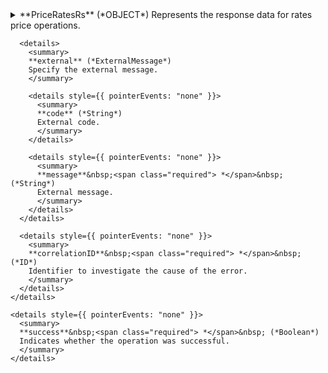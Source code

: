 
<details>
  <summary>
  **PriceRatesRs** (*OBJECT*)  
  Represents the response data for rates price operations.  
  </summary>
  
  
    <details>
      <summary>
      **rates** (*RatePriceLoad*)  
      List of rates prices. See RatePriceLoad.  
      </summary>
  
      <details style={{ pointerEvents: "none" }}>
        <summary>
        **rateCode** (*String*)  
        Code associated with the rate.  
        </summary>
      </details>

      <details style={{ pointerEvents: "none" }}>
        <summary>
        **currency**&nbsp;<span class="required"> *</span>&nbsp; (*Currency*)  
        Currency of the rate price. See Currency.  
        </summary>
      </details>

      <details>
        <summary>
        **applicableWeekdays** (*ApplicableWeekdays*)  
        Weekdays when the rate price is applicable. See ApplicableWeekdays.  
        </summary>
  
        <details style={{ pointerEvents: "none" }}>
          <summary>
          **all** (*Boolean*)  
          Indicates whether the price or rate is applicable on all days.  
          </summary>
        </details>

        <details style={{ pointerEvents: "none" }}>
          <summary>
          **monday** (*Boolean*)  
          Indicates whether the price or rate is applicable on Mondays.  
          </summary>
        </details>

        <details style={{ pointerEvents: "none" }}>
          <summary>
          **tuesday** (*Boolean*)  
          Indicates whether the price or rate is applicable on Tuesdays.  
          </summary>
        </details>

        <details style={{ pointerEvents: "none" }}>
          <summary>
          **wednesday** (*Boolean*)  
          Indicates whether the price or rate is applicable on Wednesdays.  
          </summary>
        </details>

        <details style={{ pointerEvents: "none" }}>
          <summary>
          **thursday** (*Boolean*)  
          Indicates whether the price or rate is applicable on Thursdays.  
          </summary>
        </details>

        <details style={{ pointerEvents: "none" }}>
          <summary>
          **friday** (*Boolean*)  
          Indicates whether the price or rate is applicable on Fridays.  
          </summary>
        </details>

        <details style={{ pointerEvents: "none" }}>
          <summary>
          **saturday** (*Boolean*)  
          Indicates whether the price or rate is applicable on Saturdays.  
          </summary>
        </details>

        <details style={{ pointerEvents: "none" }}>
          <summary>
          **sunday** (*Boolean*)  
          Indicates whether the price or rate is applicable on Sundays.  
          </summary>
        </details>
      </details>

      <details style={{ pointerEvents: "none" }}>
        <summary>
        **rooms** (*String*)  
        List of rooms associated with the rate price.  
        </summary>
      </details>

      <details>
        <summary>
        **prices** (*PricesLoad*)  
        Prices to be loaded. See PricesLoad.  
        </summary>
  
        <details>
          <summary>
          **pricePerRoom** (*PricePerRoom*)  
          Price per room. See PricePerRoom.  
          </summary>
  
          <details style={{ pointerEvents: "none" }}>
            <summary>
            **amount**&nbsp;<span class="required"> *</span>&nbsp; (*Float*)  
            Amount associated with the room. This is the price for the room.  
            </summary>
          </details>

          <details>
            <summary>
            **additionalGuestsSupplements** (*AdditionalGuestsSupplements*)  
            Price supplements for additional passengers. See AdditionalGuestsSupplements.  
            </summary>
  
            <details>
              <summary>
              **additionalAdults** (*AdditionalGuest*)  
              List of additional adults. See AdditionalGuest.  
              </summary>
  
              <details style={{ pointerEvents: "none" }}>
                <summary>
                **additionalGuestType**&nbsp;<span class="required"> *</span>&nbsp; (*Enum of AdditionalGuestType*)  
                Type of the additional guest. See AdditionalGuestType.  
                Possible values:  
                `ADULT`  
              `CHILD`  
              `INFANT`  
                </summary>
              </details>

              <details style={{ pointerEvents: "none" }}>
                <summary>
                **guestPosition**&nbsp;<span class="required"> *</span>&nbsp; (*Int*)  
                Position of the guest.
                </summary>
              </details>

              <details style={{ pointerEvents: "none" }}>
                <summary>
                **amount**&nbsp;<span class="required"> *</span>&nbsp; (*Float*)  
                Amount associated with the additional guest.  
                </summary>
              </details>

              <details style={{ pointerEvents: "none" }}>
                <summary>
                **type** (*Enum of AmountApplyType*)  
                Type of the amount application. See AmountApplyType.  
                Possible values:  
                `PERCENTAGE`  
              `ADDITIVE`  
              `ABSOLUTE`  
                </summary>
              </details>
            </details>

            <details style={{ pointerEvents: "none" }}>
              <summary>
              **additionalChildren** (*undefined*)  
              List of additional children. See AdditionalGuest.  
              </summary>
            </details>

            <details style={{ pointerEvents: "none" }}>
              <summary>
              **additionalInfants** (*undefined*)  
              List of additional infants. See AdditionalGuest.  
              </summary>
            </details>
          </details>
        </details>

        <details>
          <summary>
          **pricePerStandardOccupancy** (*PricePerStandardOccupancy*)  
          Price per standard occupancy. See PricePerStandardOccupancy.  
          </summary>
  
          <details style={{ pointerEvents: "none" }}>
            <summary>
            **amount**&nbsp;<span class="required"> *</span>&nbsp; (*Float*)  
            Amount associated with the standard occupancy of the room. This is the price for the standard guests.  
            </summary>
          </details>

          <details>
            <summary>
            **pricesUnderStandardOccupancy** (*PriceUnderStandardOccupancy*)  
            List of prices for passengers under the standard occupancy. See PriceUnderStandardOccupancy.  
            </summary>
  
            <details style={{ pointerEvents: "none" }}>
              <summary>
              **amount**&nbsp;<span class="required"> *</span>&nbsp; (*Float*)  
              Amount associated with the occupancy of the room. This is the price for the guests.  
              </summary>
            </details>

            <details style={{ pointerEvents: "none" }}>
              <summary>
              **guests**&nbsp;<span class="required"> *</span>&nbsp; (*Int*)  
              Number of guests for occupancy.
              </summary>
            </details>
          </details>

          <details style={{ pointerEvents: "none" }}>
            <summary>
            **additionalGuestsSupplements** (*undefined*)  
            Price supplements for additional passengers. See AdditionalGuestsSupplements.  
            </summary>
          </details>
        </details>

        <details>
          <summary>
          **pricesPerOccupancy** (*PricesPerOccupancy*)  
          Prices per occupancy. See PricesPerOccupancy.  
          </summary>
  
          <details>
            <summary>
            **prices** (*PricePerOccupancy*)  
            List of prices per occupancy. See PricePerOccupancy.  
            </summary>
  
            <details style={{ pointerEvents: "none" }}>
              <summary>
              **amount**&nbsp;<span class="required"> *</span>&nbsp; (*Float*)  
              Amount associated with the occupancy. This is the price for the occupancy.  
              </summary>
            </details>

            <details style={{ pointerEvents: "none" }}>
              <summary>
              **numberOfAdults**&nbsp;<span class="required"> *</span>&nbsp; (*Int*)  
              Number of adults in the occupancy.
              </summary>
            </details>

            <details style={{ pointerEvents: "none" }}>
              <summary>
              **numberOfChildren** (*Int*)  
              Number of children in the occupancy.
              </summary>
            </details>

            <details style={{ pointerEvents: "none" }}>
              <summary>
              **numberOfInfants** (*Int*)  
              Number of children in the occupancy.
              </summary>
            </details>
          </details>
        </details>
      </details>

      <details>
        <summary>
        **dateRange** (*DateRangeProduct*)  
        Date range to apply  
        </summary>
  
        <details style={{ pointerEvents: "none" }}>
          <summary>
          **start**&nbsp;<span class="required"> *</span>&nbsp; (*DateTime*)  
          Start date.  
          </summary>
        </details>

        <details style={{ pointerEvents: "none" }}>
          <summary>
          **end**&nbsp;<span class="required"> *</span>&nbsp; (*DateTime*)  
          End date.  
          </summary>
        </details>
      </details>
    </details>

    <details>
      <summary>
      **adviseMessages** (*AdviseMessage*)  
      List of advise messages associated with the operation. See AdviseMessage.  
      </summary>
  
      <details style={{ pointerEvents: "none" }}>
        <summary>
        **code**&nbsp;<span class="required"> *</span>&nbsp; (*ID*)  
        AM code: The following codes can be returned:  
        </summary>
      </details>

      <details style={{ pointerEvents: "none" }}>
        <summary>
        **description**&nbsp;<span class="required"> *</span>&nbsp; (*String*)  
        Error description  
        </summary>
      </details>

      <details style={{ pointerEvents: "none" }}>
        <summary>
        **level**&nbsp;<span class="required"> *</span>&nbsp; (*Enum of AdviseMessageLevel*)  
        Indicates the level of importance of the message.
Possible values: ERROR, WARN, INFO.  
        Possible values:  
        `WARN`  
      `ERROR`  
      `INFO`  
        </summary>
      </details>

      <details>
        <summary>
        **external** (*ExternalMessage*)  
        Specify the external message.  
        </summary>
  
        <details style={{ pointerEvents: "none" }}>
          <summary>
          **code** (*String*)  
          External code.  
          </summary>
        </details>

        <details style={{ pointerEvents: "none" }}>
          <summary>
          **message**&nbsp;<span class="required"> *</span>&nbsp; (*String*)  
          External message.  
          </summary>
        </details>
      </details>

      <details style={{ pointerEvents: "none" }}>
        <summary>
        **correlationID**&nbsp;<span class="required"> *</span>&nbsp; (*ID*)  
        Identifier to investigate the cause of the error.  
        </summary>
      </details>
    </details>

    <details style={{ pointerEvents: "none" }}>
      <summary>
      **success**&nbsp;<span class="required"> *</span>&nbsp; (*Boolean*)  
      Indicates whether the operation was successful.  
      </summary>
    </details>
</details>
